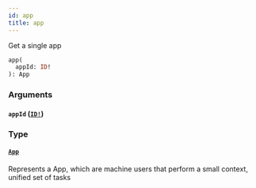 ```yaml
---
id: app
title: app
---
```


Get a single app

```graphql
app(
  appId: ID!
): App

```

### Arguments

#### `appId` ([`ID!`](/developers/shared-apis/adminidentity-api/graphql/reference/scalars/id))

### Type

#### [`App`](/developers/shared-apis/adminidentity-api/graphql/reference/objects/app)

Represents a App, which are machine users that perform a small context, unified set of tasks
